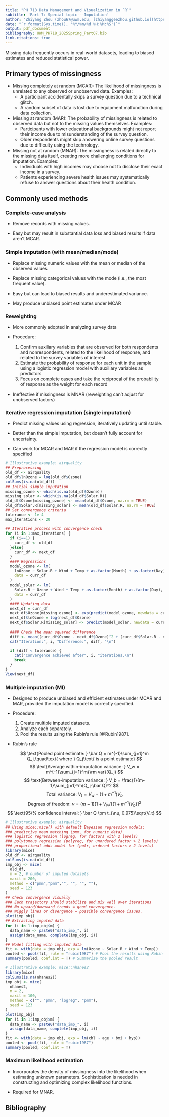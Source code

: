 ```yaml
---
title: "PH 718 Data Management and Visualization in `R`"
subtitle: 'Part 7: Special topic---Imputation'
author: "Zhiyang Zhou (zhou67@uwm.edu, [zhiyanggeezhou.github.io](https://zhiyanggeezhou.github.io/))"
date: "`r format(Sys.time(), '%Y/%m/%d %H:%M:%S')`"
output: pdf_document
bibliography: UWM_PH718_2025Spring_Part07.bib
link-citations: true
---
```


Missing data frequently occurs in real-world datasets, 
leading to biased estimates and reduced statistical power.

## Primary types of missingness

- Missing completely at random (MCAR): 
The likelihood of missingness is unrelated to any observed or unobserved data. Examples:
  - A participant accidentally skips a survey question due to a technical glitch.
  - A random subset of data is lost due to equipment malfunction during data collection.
- Missing at random (MAR): 
The probability of missingness is related to observed data but not to the missing values themselves. Examples:
  - Participants with lower educational backgrounds might not report their income due to misunderstanding of the survey question.
  - Older respondents might skip answering online survey questions due to difficulty using the technology.
- Missing not at random (MNAR): The missingness is related directly to the missing data itself, creating more challenging conditions for imputation. Examples:
  - Individuals with high incomes may choose not to disclose their exact income in a survey.
  - Patients experiencing severe health issues may systematically refuse to answer questions about their health condition.

## Commonly used methods

### Complete-case analysis

- Remove records with missing values. 

- Easy but may result in substantial data loss and biased results if data aren't MCAR.

### Simple imputation (with mean/median/mode)

- Replace missing numeric values with the mean or median of the observed values.

- Replace missing categorical values with the mode (i.e., the most frequent value).

- Easy but can lead to biased results and underestimated variance.

- May produce unbiased point estimates under MCAR

### Reweighting

- More commonly adopted in analyzing survey data

- Procedure:
  1. Confirm auxiliary variables that 
  are observed for both respondents and nonrespondents,
  related to the likelihood of response,
  and related to the survey variables of interest
  1. Estimate the probability of response for each unit in the sample 
  using a logistic regression model with auxiliary variables as predictors
  1. Focus on complete cases
  and take the reciprocal of the probability of response as the weight
  for each record
  
- Ineffective if missingness is MNAR 
(reweighting can't adjust for unobserved factors)

### Iterative regression imputation (single imputation)

- Predict missing values using regression, iteratively updating until stable.

- Better than the simple imputation, but doesn't fully account for uncertainty.

- Can work for MCAR and MAR if the regression model is correctly specified

```r
# Illustrative example: airquality
## Preprocessing
old_df <- airquality
old_df$lnOzone = log(old_df$Ozone)
colSums(is.na(old_df))
## Initial simple imputation
missing_ozone <- which(is.na(old_df$Ozone))
missing_solar <- which(is.na(old_df$Solar.R))
old_df$Ozone[missing_ozone] <- mean(old_df$Ozone, na.rm = TRUE)
old_df$Solar.R[missing_solar] <- mean(old_df$Solar.R, na.rm = TRUE)
## Set convergence criteria
tolerance <- 1e-4
max_iterations <- 20

## Iterative process with convergence check
for (i in 1:max_iterations) {
  if (i==1) {
    curr_df <- old_df
  }else{
    curr_df <- next_df
  }
  #### Regressions
  model_ozone <- lm(
    lnOzone ~ Solar.R + Wind + Temp + as.factor(Month) + as.factor(Day),
    data = curr_df
  )
  model_solar <- lm(
    Solar.R ~ Ozone + Wind + Temp + as.factor(Month) + as.factor(Day), 
    data = curr_df
  )
  #### Updating data
  next_df = curr_df
  next_df$Ozone[missing_ozone] <- exp(predict(model_ozone, newdata = curr_df[missing_ozone, ]))
  next_df$lnOzone = log(next_df$Ozone)
  next_df$Solar.R[missing_solar] <- predict(model_solar, newdata = curr_df[missing_solar, ])
  
  #### Check the mean squared difference
  diff <- mean((curr_df$Ozone - next_df$Ozone)^2 + (curr_df$Solar.R - next_df$Solar.R)^2)
  cat("Iteration:", i, "Difference:", diff, "\n")
  
  if (diff < tolerance) {
    cat("Convergence achieved after", i, "iterations.\n")
    break
  }
}
View(next_df)
```

### Multiple imputation (MI)

- Designed to produce unbiased and efficient estimates under MCAR and MAR, 
provided the imputation model is correctly specified.

- Procedure:
  1. Create multiple imputed datasets.
  1. Analyze each separately.
  1. Pool the results using the Rubin's rule [@Rubin1987].

- Rubin's rule

$$
  \text{Pooled point estimate: }
  \bar Q = m^{-1}\sum_{j=1}^m Q_j,\quad\text{ where } Q_j\text{ is a point estimate}
$$
$$
  \text{Average within-imputation variance: } V_w = m^{-1}\sum_{j=1}^m{\rm var}(Q_j)
$$
$$
  \text{Between-imputation variance: }
  V_b = \frac{1}{m-1}\sum_{j=1}^m(Q_j-\bar Q)^2
$$
$$
  \text{Total variance: }V_t = V_w+(1+m^{-1})V_b
$$
$$
  \text{Degrees of freedom: }\nu =(m-1)[1+ V_w/\{(1+m^{-1})V_b\}]^2
$$
$$
  \text{95\% confidence interval: }
  \bar Q \pm t_{\nu, 0.975}\sqrt{V_t}
$$
```r
# Illustrative example: airquality
## Using mice::mice() with default Bayesian regression models:
### predictive mean matching (pmm, for numeric data) 
### logistic regression (logreg, for factors with 2 levels) 
### polytomous regression (polyreg, for unordered factor > 2 levels) 
### proportional odds model for (polr, ordered factors > 2 levels)
library(mice)
old_df <- airquality
colSums(is.na(old_df))
imp_obj <- mice(
  old_df,
  m = 2, # number of imputed datasets
  maxit = 200, 
  method = c("pmm","pmm","", "", "", ""),
  seed = 123
)
## Check convergence visually
### Each trajectory should stabilize and mix well over iterations
### No upward/downward trends = good convergence.
### Wiggly lines or divergence = possible convergence issues.
plot(imp_obj)
## Extracting imputed data
for (i in 1:imp_obj$m) {
  data_name <- paste0("data_imp_", i)
  assign(data_name, complete(imp_obj, i))
}
## Model fitting with imputed data
fit <- with(data = imp_obj, exp = lm(Ozone ~ Solar.R + Wind + Temp))
pooled <- pool(fit, rule = "rubin1987") # Pool the results using Rubin's rules
summary(pooled, conf.int = T) # Summarize the pooled result
```

```r
# Illustrative example: mice::nhanes2
library(mice)
colSums(is.na(nhanes2))
imp_obj <- mice(
  nhanes2, 
  m = 2, 
  maxit = 100, 
  method = c("", "pmm", "logreg", "pmm"), 
  seed = 123
)
plot(imp_obj)
for (i in 1:imp_obj$m) {
  data_name <- paste0("data_imp_", i)
  assign(data_name, complete(imp_obj, i))
}
fit <- with(data = imp_obj, exp = lm(chl ~ age + bmi + hyp))
pooled <- pool(fit, rule = "rubin1987")
summary(pooled, conf.int = T)
```

### Maximum likelihood estimation

- Incorporates the density of missingness into the likelihood when estimating unknown parameters.
Sophistication is needed in constructing and optimizing complex likelihood functions.

- Required for MNAR.

## Bibliography
